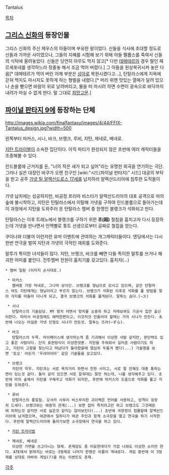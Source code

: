 Tantalus 

[[목차]]

== [[그리스 신화]]의 등장인물 ==

그리스 신화의 주신 제우스의 아들이며 부유한 왕이었다. 신들을 식사에 초대할 정도로 신들과 가까운 사이였으나, 그들의 지혜를 시험해 보기 위해 아들 펠롭스를 죽여서 신들의 식탁에 올려놓았다. 신들은 당연히 아무도 먹지 않고[* 다만 [[데메테르]]의 경우 딸인 페르세포네를 생각하느라 정줄놓 해서 조금 먹어 버렸다.] 그 아들을 원상복귀시켜 놓은 다음[* 데메테르가 먹어 버린 어깨 부분은 [[상아]]로 복원시켰다고...], 탄탈라스에게 지옥에 갇혀 먹지도 마시지도 못하게 하는 형벌을 내렸다.[* 머리 위엔 맛있는 열매가 달려 있으나 손을 뻗으면 바람이 위로 날려버리고, 물을 떠 마시려 하면 수면이 광속으로 바닥까지 내려가 마실 수 없게 한다. 말 그대로 [[희망고문]].]

== [[파이널 판타지 9]]에 등장하는 단체 ==
http://images.wikia.com/finalfantasy/images/4/44/FFIX-Tantalus_design.jpg?width=500

왼쪽부터 마커스, 시나, 바크, 브랭크, 루비, 지탄, 제네로, 베네로.

[[지탄 트라이벌]]이 소속한 집단이다. 아직 파티가 완성되지 않은 초반에 여러 캐릭터들을 조종해볼 수 있다.

린드블룸에 근거지를 둔, "너의 작은 새가 되고 싶어"라는 유명한 희곡을 연기하는 극단. 그러나 실은 대장인 바쿠가 오랜 친구인 [wiki:"시드(파이널 판타지)" 시드] 대공의 부탁을 받고 공주 [[가넷 틸 알렉산드로스 17세]]를 납치하러 알렉산드리아에 침투한 도적들이다.

가넷 납치에는 성공하지만, 비공정 프리마 비스타가 알렉산드리아의 대포 공격으로 마의 숲에 불시착하고, 지탄은 탄탈라스에서 이탈해 가넷을 구하여 린드블룸으로 돌아가는데 이 과정에서 지탄을 도와주러 온 탄탈라스 멤버 중 한명인 블랭크가 석화되고 만다.

탄탈라스는 이후 트레노에서 블랭크를 구하기 위한 '''초(超)''' 철침을 훔치고자 다시 등장하는데 가넷을 만나면서 인맥빨로 톳트 선생으로부터 공짜로 철침을 얻는다.

쿠이나와 더불어 이런저런 유머 이벤트에 관여하는 개그캐릭터들이다. 엔딩에서는 다시한번 연극을 벌여 지탄과 가넷의 극적인 재회를 도와준다.

말투가 특이한 녀석들이 많다. 지탄, 브랭크, 바크를 빼면 다들 특이한 말투를 쓰거나 해괴한 어미를 붙인다.
전투멤버 전원이 훔치기를 갖고있다. 훔치자(...)


 * 멤버 일람 (이미지 순서대로.)
  
  * 마커스 
    멤버중 가장 막내로, 그나마 상식인. 브랭크를 형님으로 모시고 있으며, 같은 탄탈라스 여도 지탄에게는 형님이라고 부르지 않는다. 브랭크가 석화된 이후로 석화를 풀 방법을 찾아 각지를 떠돌아 다니게 되고, 결국 브랭크의 석화를 풀게된다. 말투는 슴다.(~ス)
  
  * 시나
    탄탈라스의 기술담당. MY 망치 라면서 망치를 소중히 하고 저래보여도 기공사 집안 출신이란다. 따라서 비공정에도 해박한편이고, 이것저것 만들어야 할때는 거의 시나가 만든다. 초반에 나오는 어설픈 가넷 인형도 시나가 만든것. 말투는 즈라(~ずら).

  * 바크
    탄탈라스의 두목. 마이페이스에 생각하는게 좀 기괴해서 이상한 사람 같지만, 판단력도 있고 좋은 사람이다. 단지 표현방식이 이상한것뿐. 지탄을 주워와서 길러준 사람이기도 하고, 지탄이 고향을 찾는다고 떠났다가 돌아왔을때 열심히 두들겨 팼다(...) 기술명을 보면 '토오' 라든가 '우랴아아아' 같은 기술들을 갖고있다.

  * 브랭크
    지탄의 악우. 지탄과는 서로 욕지거리 하면서 친한 사이고, 서로 말 안해도 대충 통하는면이 있는것 같다. 둘이 같이 있으면 서로 갈궈대는 말만 하는데, 나름 생각해주고 있다. 초반에 마의 숲에서 지탄을 구해주고 석화가 되지만, 후반에 마커스의 도움으로 석화를 풀고 지탄을 도와준다.

  * 루비
    탄탈라스의 홍일점. 오사카 사투리 비스무리한 괴이쩍은 언어를 사용하고, 성격이 굉장히 드세다. 브랭크와는 애증의 관계(...) 보면 잡아 족치려고만 하고 브랭크도 그것때문에 피하는것 같지만 서로 싫은것 같지는 않아보인다(...) 초반에 극장정이 침몰할때 알렉산드리아에 남겨졌으며, 여관에서 일하다가 여관 주인과 함께 소극장을 열고 연극을 하기 시작한다. 후반에 알렉산드리아에 돌아가보면 소극장에서 연극을 하고 있다.

  * [[지탄 트라이벌]]

  * 제네로, 베네로
    이상한 가면을 쓰고다니는 형제. 존재감도 좀 미묘한데다가 가끔 나와도 이상한 소리만 한다. ATE에서 밝혀지는 바로는 3형제로 나머지 한명은 이름이 게네로다. 게임 중반에 이 3형제를 상대로 야바위 게임(?)을 하는 이벤트도 존재.



[[각주]]

